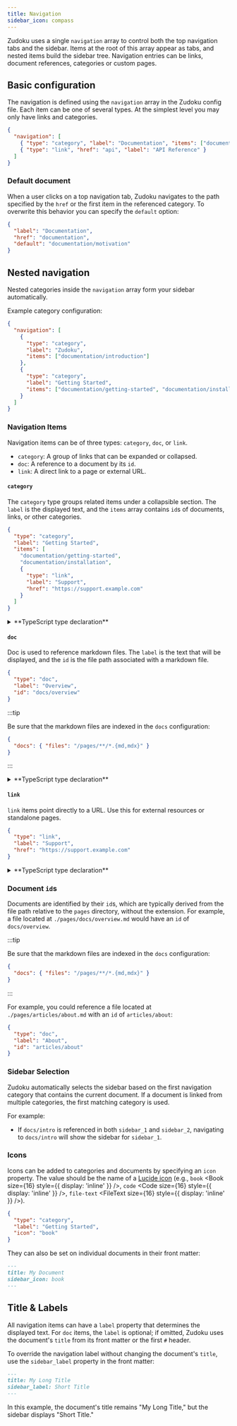 ```yaml
---
title: Navigation
sidebar_icon: compass
---
```



Zudoku uses a single `navigation` array to control both the top navigation tabs and the sidebar. Items at the root of this array appear as tabs, and nested items build the sidebar tree. Navigation entries can be links, document references, categories or custom pages.

## Basic configuration

The navigation is defined using the `navigation` array in the Zudoku config file. Each item can be one of several types. At the simplest level you may only have links and categories.

```json
{
  "navigation": [
    { "type": "category", "label": "Documentation", "items": ["documentation/introduction"] },
    { "type": "link", "href": "api", "label": "API Reference" }
  ]
}
```

### Default document

When a user clicks on a top navigation tab, Zudoku navigates to the path specified by the `href` or the first item in the referenced category. To overwrite this behavior you can specify the `default` option:

```json
{
  "label": "Documentation",
  "href": "documentation",
  "default": "documentation/motivation"
}
```

## Nested navigation

Nested categories inside the `navigation` array form your sidebar automatically.

Example category configuration:

```json
{
  "navigation": [
    {
      "type": "category",
      "label": "Zudoku",
      "items": ["documentation/introduction"]
    },
    {
      "type": "category",
      "label": "Getting Started",
      "items": ["documentation/getting-started", "documentation/installation"]
    }
  ]
}
```

### Navigation Items

Navigation items can be of three types: `category`, `doc`, or `link`.

- `category`: A group of links that can be expanded or collapsed.
- `doc`: A reference to a document by its `id`.
- `link`: A direct link to a page or external URL.

#### `category`

The `category` type groups related items under a collapsible section. The `label` is the displayed text, and the `items` array contains `id`s of documents, links, or other categories.

```json
{
  "type": "category",
  "label": "Getting Started",
  "items": [
    "documentation/getting-started",
    "documentation/installation",
    {
      "type": "link",
      "label": "Support",
      "href": "https://support.example.com"
    }
  ]
}
```

<details>
<summary>**TypeScript type declaration**</summary>

```ts
type SidebarCategory = {
  type: "category";
  label: string;
  items: Array<SidebarDoc | SidebarLink | SidebarCategory>[];
  icon?: string; // Lucide icon name
  link?: string | SidebarLink;
  description?: string;
  collapsible?: boolean;
  collapsed?: boolean;
};
```

</details>

#### `doc`

Doc is used to reference markdown files. The `label` is the text that will be displayed, and the `id` is the file path associated with a markdown file.

```json
{
  "type": "doc",
  "label": "Overview",
  "id": "docs/overview"
}
```

:::tip

Be sure that the markdown files are indexed in the `docs` configuration:

```json
{
  "docs": { "files": "/pages/**/*.{md,mdx}" }
}
```

:::

<details>
<summary>**TypeScript type declaration**</summary>

```ts
type SidebarDoc = {
  type: "doc";
  id: string;
  icon?: string;
  label?: string;
  badge?: {
    label: string;
    color: "green" | "blue" | "yellow" | "red" | "purple" | "indigo" | "gray";
  };
};
```

</details>

#### `link`

`link` items point directly to a URL. Use this for external resources or standalone pages.

```json
{
  "type": "link",
  "label": "Support",
  "href": "https://support.example.com"
}
```

<details>
<summary>**TypeScript type declaration**</summary>

```ts
type SidebarLink = {
  type: "link";
  label: string;
  href: string;
  description?: string;
  badge?: {
    label: string;
    color: "green" | "blue" | "yellow" | "red" | "purple" | "indigo" | "gray";
  };
};
```

</details>

### Document `id`s

Documents are identified by their `id`s, which are typically derived from the file path relative to the `pages` directory, without the extension. For example, a file located at `./pages/docs/overview.md` would have an `id` of `docs/overview`.

:::tip

Be sure that the markdown files are indexed in the `docs` configuration:

```json
{
  "docs": { "files": "/pages/**/*.{md,mdx}" }
}
```

:::

For example, you could reference a file located at `./pages/articles/about.md` with an `id` of `articles/about`:

```json
{
  "type": "doc",
  "label": "About",
  "id": "articles/about"
}
```

### Sidebar Selection

Zudoku automatically selects the sidebar based on the first navigation category that contains the current document. If a document is linked from multiple categories, the first matching category is used.

For example:

- If `docs/intro` is referenced in both `sidebar_1` and `sidebar_2`, navigating to `docs/intro` will show the sidebar for `sidebar_1`.

### Icons

Icons can be added to categories and documents by specifying an `icon` property. The value should be the name of a [Lucide icon](https://lucide.dev/icons) (e.g., `book` <Book size={16} style={{ display: 'inline' }} />, `code` <Code size={16} style={{ display: 'inline' }} />, `file-text` <FileText size={16} style={{ display: 'inline' }} />).

```json
{
  "type": "category",
  "label": "Getting Started",
  "icon": "book"
}
```

They can also be set on individual documents in their front matter:

```md
---
title: My Document
sidebar_icon: book
---
```

## Title & Labels

All navigation items can have a `label` property that determines the displayed text. For `doc` items, the `label` is optional; if omitted, Zudoku uses the document's `title` from its front matter or the first `#` header.

To override the navigation label without changing the document's `title`, use the `sidebar_label` property in the front matter:

```md
---
title: My Long Title
sidebar_label: Short Title
---
```

In this example, the document's title remains "My Long Title," but the sidebar displays "Short Title."
